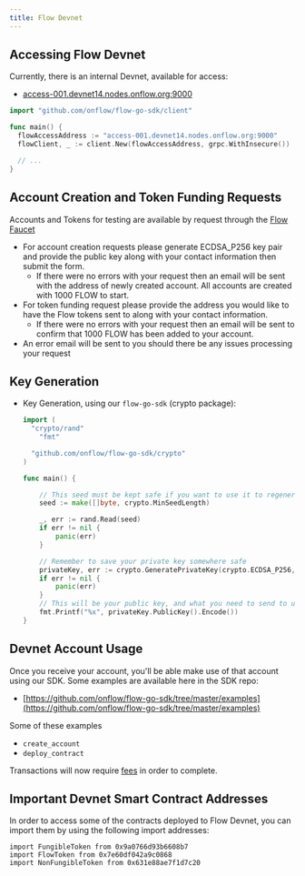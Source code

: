 ```yaml
---
title: Flow Devnet
---
```

## Accessing Flow Devnet

Currently, there is an internal Devnet, available for access:

- [access-001.devnet14.nodes.onflow.org:9000](http://access-001.devnet14.nodes.onflow.org:9000/)

```go
import "github.com/onflow/flow-go-sdk/client"

func main() {
  flowAccessAddress := "access-001.devnet14.nodes.onflow.org:9000"
  flowClient, _ := client.New(flowAccessAddress, grpc.WithInsecure())

  // ...
}

```

## Account Creation and Token Funding Requests

Accounts and Tokens for testing are available by request through the [Flow Faucet](https://testnet-faucet.onflow.org/) 

- For account creation requests please generate ECDSA_P256 key pair and provide the public key along with your contact information then submit the form.
    - If there were no errors with your request then an email will be sent with the address of newly created account. All accounts are created with 1000 FLOW to start.
- For token funding request please provide the address you would like to have the Flow tokens sent to along with your contact information.
    - If there were no errors with your request then an email will be sent to confirm that 1000 FLOW has been added to your account.
- An error email will be sent to you should there be any issues processing your request

## Key Generation

- Key Generation, using our `flow-go-sdk` (crypto package):

    ```go
    import (
      "crypto/rand"
    	"fmt"

      "github.com/onflow/flow-go-sdk/crypto"
    )

    func main() {

    	// This seed must be kept safe if you want to use it to regenerate your private key
    	seed := make([]byte, crypto.MinSeedLength)

    	_, err := rand.Read(seed)
    	if err != nil {
    		panic(err)
    	}

    	// Remember to save your private key somewhere safe
    	privateKey, err := crypto.GeneratePrivateKey(crypto.ECDSA_P256, seed)
    	if err != nil {
    		panic(err)
    	}
    	// This will be your public key, and what you need to send to us
    	fmt.Printf("%x", privateKey.PublicKey().Encode())
    }

    ```

## Devnet Account Usage

Once you receive your account, you'll be able make use of that account using our SDK. Some examples are available here in the SDK repo:

- [https://github.com/onflow/flow-go-sdk/tree/master/examples](https://github.com/onflow/flow-go-sdk/tree/master/examples)

Some of these examples

- `create_account`
- `deploy_contract`

Transactions will now require [fees](https://www.notion.so/token/concepts/) in order to complete.

## Important Devnet Smart Contract Addresses

In order to access some of the contracts deployed to Flow Devnet, you can import them by using the following import addresses:

```
import FungibleToken from 0x9a0766d93b6608b7
import FlowToken from 0x7e60df042a9c0868
import NonFungibleToken from 0x631e88ae7f1d7c20

```

